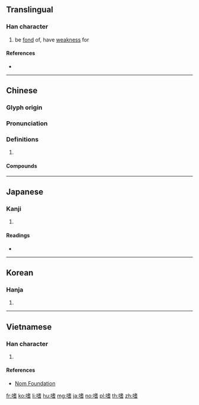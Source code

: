 {{character info/new}}
==Translingual==

===Han character===
{{Han char|rn=30|rad=口|as=10|sn=13|four=64061|canj=RJPA|ids=⿰口耆}}

# be [[fond]] of, have [[weakness]] for

====References====
* {{Han ref|kx=0203.060|dkj=04089|dj=0425.250|hdz=10664.160|uh=55DC|ud=21980|bh=B6DD|bd=46813}}

----

==Chinese==
{{zh-forms}}

===Glyph origin===
{{Han etym}}

===Pronunciation===
{{zh-pron
|m=shì
|c=si3
|mc=y
|oc=y
|cat=
}}

===Definitions===
{{zh-hanzi}}

# {{rfdef|zh}}

====Compounds====
{{zh-der|嗜之如命|嗜好|嗜慾|嗜殺成性|嗜痂之癖|嗜痂成癖|嗜睡症|嗜酒|癖嗜|酷嗜}}

----

==Japanese==

===Kanji===
{{ja-kanji|grade=|rs=口10}}

# {{defn|lang=ja|sort=口10}}

====Readings====
* {{ja-readings|goon=[[じ]] (ji)|kanon=[[し]] (shi)|kun=[[たしなむ]] (tashinamu), [[たしなみ]] (tashinami)}}

----

==Korean==

===Hanja===
{{ko-hanja|hangeul=기|rv=gi|mr=ki}}

# {{defn|lang=ko|sort=口10}}

----

==Vietnamese==

===Han character===
{{vi-hantu|[[thị]]|rs=口10}}

# {{defn|lang=vi|sort=口10}}

====References====
* [http://nomfoundation.org/common/nom_details.php?codepoint=55dc Nom Foundation]

[[fr:嗜]]
[[ko:嗜]]
[[li:嗜]]
[[hu:嗜]]
[[mg:嗜]]
[[ja:嗜]]
[[no:嗜]]
[[pl:嗜]]
[[th:嗜]]
[[zh:嗜]]